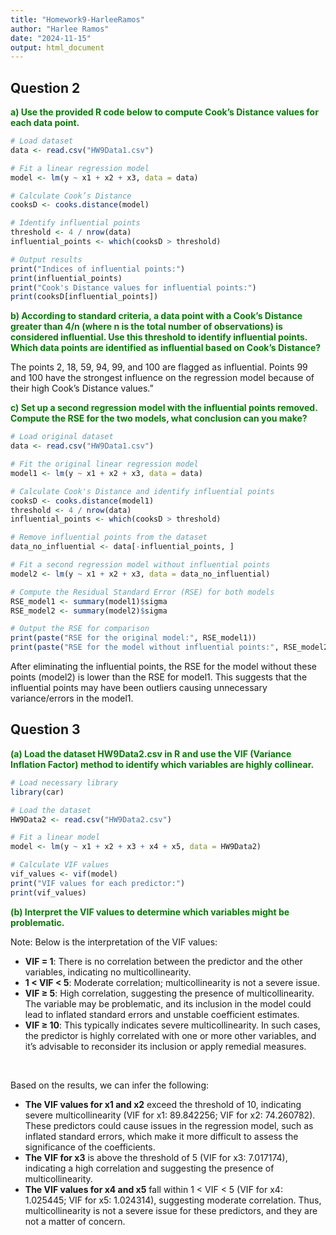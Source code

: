 ```yaml
---
title: "Homework9-HarleeRamos"
author: "Harlee Ramos"
date: "2024-11-15"
output: html_document
---
```



## Question 2
<b style="color: green;">a) Use the provided R code below to compute Cook’s Distance values for each data point.</b>

```r
# Load dataset
data <- read.csv("HW9Data1.csv")

# Fit a linear regression model
model <- lm(y ~ x1 + x2 + x3, data = data)

# Calculate Cook’s Distance
cooksD <- cooks.distance(model)

# Identify influential points
threshold <- 4 / nrow(data)
influential_points <- which(cooksD > threshold)

# Output results
print("Indices of influential points:")
print(influential_points)
print("Cook's Distance values for influential points:")
print(cooksD[influential_points])
```

<b style="color: green;">b) According to standard criteria, a data point with a Cook’s Distance greater than 4/n (where n is the total number of observations) is considered influential. Use this threshold to identify influential points. Which data points are identified as influential based on Cook’s Distance?</b>

The points 2, 18, 59, 94, 99, and 100 are flagged as influential. Points 99 and 100 have the strongest influence on the regression model because of their high Cook’s Distance values.”

<b style="color: green;">c) Set up a second regression model with the influential points removed. Compute the RSE for the two models, what conclusion can you make?</b>

```r
# Load original dataset
data <- read.csv("HW9Data1.csv")

# Fit the original linear regression model
model1 <- lm(y ~ x1 + x2 + x3, data = data)

# Calculate Cook's Distance and identify influential points
cooksD <- cooks.distance(model1)
threshold <- 4 / nrow(data)
influential_points <- which(cooksD > threshold)

# Remove influential points from the dataset
data_no_influential <- data[-influential_points, ]

# Fit a second regression model without influential points
model2 <- lm(y ~ x1 + x2 + x3, data = data_no_influential)

# Compute the Residual Standard Error (RSE) for both models
RSE_model1 <- summary(model1)$sigma
RSE_model2 <- summary(model2)$sigma

# Output the RSE for comparison
print(paste("RSE for the original model:", RSE_model1))
print(paste("RSE for the model without influential points:", RSE_model2))
```

After eliminating the influential points, the RSE for the model without these points (model2) is lower than the RSE for model1. This suggests that the influential points may have been outliers causing unnecessary variance/errors in the model1.

## Question 3
<b style="color: green;">(a) Load the dataset HW9Data2.csv in R and use the VIF (Variance Inflation Factor) method to identify which variables are highly collinear.</b>



```r
# Load necessary library
library(car)

# Load the dataset
HW9Data2 <- read.csv("HW9Data2.csv")

# Fit a linear model
model <- lm(y ~ x1 + x2 + x3 + x4 + x5, data = HW9Data2)

# Calculate VIF values
vif_values <- vif(model)
print("VIF values for each predictor:")
print(vif_values)
```

<b style="color: green;">(b) Interpret the VIF values to determine which variables might be problematic.</b>

Note: Below is the interpretation of the VIF values:

<ul>
  <li><strong>VIF = 1</strong>: There is no correlation between the predictor and the other variables, indicating no multicollinearity.</li>
  <li><strong>1 &lt; VIF &lt; 5</strong>: Moderate correlation; multicollinearity is not a severe issue.</li>
  <li><strong>VIF ≥ 5</strong>: High correlation, suggesting the presence of multicollinearity. The variable may be problematic, and its inclusion in the model could lead to inflated standard errors and unstable coefficient estimates.</li>
  <li><strong>VIF ≥ 10</strong>: This typically indicates severe multicollinearity. In such cases, the predictor is highly correlated with one or more other variables, and it’s advisable to reconsider its inclusion or apply remedial measures.</li>
</ul>
<br>

<p>Based on the results, we can infer the following:</p>

<ul>
  <li><strong>The VIF values for x1 and x2</strong> exceed the threshold of 10, indicating severe multicollinearity (VIF for x1: 89.842256; VIF for x2: 74.260782). These predictors could cause issues in the regression model, such as inflated standard errors, which make it more difficult to assess the significance of the coefficients.</li>

  <li><strong>The VIF for x3</strong> is above the threshold of 5 (VIF for x3: 7.017174), indicating a high correlation and suggesting the presence of multicollinearity.</li>

  <li><strong>The VIF values for x4 and x5</strong> fall within 1 &lt; VIF &lt; 5 (VIF for x4: 1.025445; VIF for x5: 1.024314), suggesting moderate correlation. Thus, multicollinearity is not a severe issue for these predictors, and they are not a matter of concern.</li>
</ul>